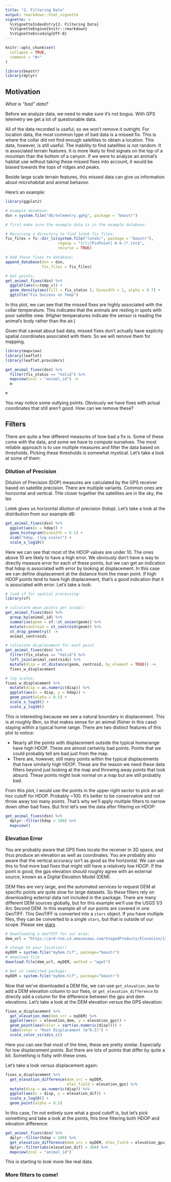 ```yaml
---
title: "2. Filtering Data"
output: rmarkdown::html_vignette
vignette: >
  %\VignetteIndexEntry{2. Filtering Data}
  %\VignetteEngine{knitr::rmarkdown}
  %\VignetteEncoding{UTF-8}
---
```


```r
knitr::opts_chunk$set(
  collapse = TRUE,
  comment = "#>"
)
```

```r
library(beastr)
library(dplyr)
```


## Motivation

_What is "bad" data?_

Before we analyze data, we need to make sure it's not bogus. With GPS telemetry
we get a lot of questionable data. 

All of the data recorded is useful, so we won't
remove it outright. For location data, the most common type of bad data is a 
missed fix. This is where the collar did not find enough satellites to obtain a
location. This data, however, is still useful. The inability to find satellites
is not random. It is associated terrain features. It is more likely to find 
signals on the top of a mountain than the bottom of a canyon. If we were to 
analyze an animal's habitat use without taking these missed fixes into account, 
it would be biased towards the tops of ridges and peaks. 

Beside large scale terrain features, this missed data can give us information 
about microhabitat and animal behavior.

Here's an example:

```r
library(ggplot2)

# example database:
dsn = system.file("db/telemetry.gpkg", package = "beastr")

# first make sure the example data is in the example database:

# Recursing a directory to find lotek fix files:
fix_files = fs::dir_ls(system.file("lotek/", package = "beastr"),
                       regexp = "[/\\]PinPoint[ 0-9-]*.txt$",
                       recurse = TRUE)

# Add those fixes to database:
append_database(dsn = dsn, 
                fix_files = fix_files)

# Get points:
get_animal_fixes(dsn) %>%
  ggplot(aes(x=temp_c)) +
  geom_density(aes(fill = fix_status ), binwidth = 1, alpha = 0.7) +
  ggtitle("Fix Success vs Temp")

```

In this plot, we can see that the missed fixes are highly associated with the 
collar temperature. This indicates that the animals are resting in spots with 
poor satellite view. (Higher temperatures indicate the sensor is reading the 
animal's body rather than the air.)

Given that caveat about bad data, missed fixes don't actually have explicity 
spatial coordinates associated with them. So we will remove them for mapping. 

```r
library(mapview) 
library(leaflet)
library(leaflet.providers)

get_animal_fixes(dsn) %>% 
  filter(fix_status == "Valid") %>% 
  mapview(zcol = "animal_id") -> 
  m

m

```

You may notice some outlying points. Obviously we have fixes with actual 
coordinates that still aren't good. How can we remove these?

## Filters

There are quite a few different measures of how bad a fix is. Some of these come 
with the data, and some we have to compute ourselves. The most reliable approach 
is to use multiple measures and filter the data based on thresholds. Picking these
thresholds is somewhat mystical. Let's take a look at some of them:

### Dilution of Precision

Dilution of Precision (DOP) measures are calculated by the GPS receiver based on
satellite precision. There are multiple variants. Common ones are horizontal and
vertical. THe closer together the satellites are in the sky, the les 

Lotek gives us horizontal dilution of precision (hdop).  Let's take a 
look at the distribution from our example dB:

```r
get_animal_fixes(dsn) %>% 
  ggplot(aes(x = hdop)) +
  geom_histogram(binwidth = 0.1) +
  xlab("hdop, (log scale)") +
  scale_x_log10()
```

Here we can see that most of the HDOP values are under 10. The ones above 10 are likely to have a high error. 
We obviously don't have a way to directly measure error for each of these points, but we can get an indication that hdop is associated with error by looking at displacement. In this case we can define displacement at the distance from the mean point. If high HDOP points tend to have high displacement, that's a good indication that it is associated with error. Let's take a look:

```r
# load sf for spatial processing:
library(sf)

# calculate mean points per animal:
get_animal_fixes(dsn) %>% 
  group_by(animal_id) %>% 
  summarise(geom = sf::st_union(geom)) %>% 
  mutate(centroid = st_centroid(geom)) %>% 
  st_drop_geometry() ->
  animal_centroids

# calculate displacement for each point
get_animal_fixes(dsn) %>% 
  filter(fix_status == "Valid") %>% 
  left_join(animal_centroids) %>% 
  mutate(disp = st_distance(geom, centroid, by_element = TRUE)) ->
  fixes_w_displacement

# log scales:
fixes_w_displacement %>% 
  mutate(disp = as.numeric(disp)) %>% 
  ggplot(aes(x = disp, y = hdop)) + 
  geom_point(alpha = 0.5) + 
  scale_x_log10() + 
  scale_y_log10()
```

This is interesting because we see a natural boundary in displacement. This is at roughly 8km, so that makes sense for an animal (fisher in this case) staying within a typical home range. There are two distinct features of this plot to notice: 

  - Nearly all the points with displacement outside the typical homerange have high HDOP. These are almost certainly bad points. Points that we could probably tell are bad just from the map. 
  - There are, however, still many points within the typical displacements that have similarly high HDOP. These are the reason we need these data filters beyond just looking at the map and throwing away points that look absurd. These points might look normal on a map but are still probably bad. 
  
  
From this plot, I would use the points in the upper right sector to pick an ad-hoc cutoff for HDOP. Probably ~100. It's better to be conservative and not throw away too many points. That's why we'll apply multiple filters to narrow down other bad fixes. But first let's see the data after filtering on HDOP:

```r
get_animal_fixes(dsn) %>% 
  dplyr::filter(hdop < 100) %>% 
  mapview()
```

### Elevation Error

You are probably aware that GPS fixes locate the receiver in 3D space, and thus produce an elevation as well as coordinates. You are probably also aware that the vertical accuracy isn't as good as the horizontal. We can use this to find more bad fixes that might still have a relatively low HDOP. If the point is good, the gps elevation should roughly agree with an external source, known as a Digital Elevation Model (DEM). 

DEM files are very large, and the automated services to request DEM at specific points are quite slow for large datasets. So these filters rely on downloading external data not included in the package. There are many different DEM sources globally, but for this example we'll use the USGS 1/3 Arc Second DEM. In this example all
of our points are covered in one GeoTIFF. This GeoTIFF is converted into a `stars` object. If you have multiple files, they can be converted to a single `stars`, but that is outside of our scope. Please see [stars](https://r-spatial.github.io/stars/)

```r
# Downloading a GeoTIFF for our area:
dem_url = "https://prd-tnm.s3.amazonaws.com/StagedProducts/Elevation/13/TIFF/historical/n38w120/USGS_13_n38w120_20210701.tif"

# change to your location!!
myDEM = system.file("myDem.tif", package="beastr") 
# download file
download.file(dem_url, myDEM, method = "wget")
```

```r
# Not in committed package:
myDEM = system.file("myDem.tif", package="beastr")
```


Now that we've downloaded a DEM file, we can use `get_elevation_dem` to add a DEM elevation column to our fixes, or `get_elevation_difference` to directly add a column for the difference between the gps and dem elevations. 
Let's take a look at the DEM elevation versus the GPS elevation:

```r
fixes_w_displacement %>%
  get_elevation_dem(dem_src = myDEM) %>%
  ggplot(aes(x = elevation_dem, y = elevation_gps)) +
  geom_point(aes(color = sqrt(as.numeric(disp)))) +
  labs(color = "Root Displacement (m^0.5)") +
  scale_color_viridis_c()
```

Here you can see that most of the time, these are pretty similar. Especially for low displacement points. But there are lots of points that differ by quite a bit. Something is fishy with these ones. 

Let's take a look versus displacement again:

```r
fixes_w_displacement %>% 
  get_elevation_difference(dem_src = myDEM,
                           elev_field = elevation_gps) %>% 
  mutate(disp = as.numeric(disp)) %>% 
  ggplot(aes(x = disp, y = elevation_dif)) +
  scale_x_log10() +
  geom_point(alpha = 0.5) 
```

In this case, I'm not entirely sure what a good cutoff is, but let's pick something and take a look at the points, this time filtering both HDOP and elevation difference:

```r
get_animal_fixes(dsn) %>% 
  dplyr::filter(hdop < 100) %>% 
  get_elevation_difference(dem_src = myDEM, elev_field = elevation_gps) %>% 
  dplyr::filter(abs(elevation_dif) < 300) %>% 
  mapview(zcol = "animal_id")
```


This is starting to look more like real data.

### More filters to come!
